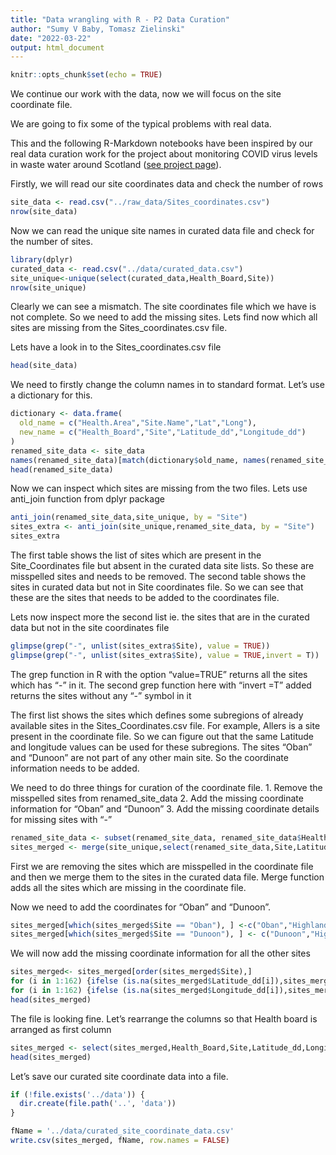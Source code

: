 ```yaml
---
title: "Data wrangling with R - P2 Data Curation"
author: "Sumy V Baby, Tomasz Zielinski"
date: "2022-03-22"
output: html_document
---
```


```r
knitr::opts_chunk$set(echo = TRUE)
```

We continue our work with the data, now we will focus on the site coordinate file.

We are going to fix some of the typical problems with real data.

This and the following R-Markdown notebooks have been inspired by our real data curation work for the project about monitoring COVID virus levels in waste water around Scotland ([see project page](https://biordm.github.io/COVID-Wastewater-Scotland/)).

Firstly,  we will read our site coordinates data and check the number of rows

```r
site_data <- read.csv("../raw_data/Sites_coordinates.csv")
nrow(site_data)

```
Now we can read the unique site names in curated data file and check for the number of sites.

```r
library(dplyr)
curated_data <- read.csv("../data/curated_data.csv")
site_unique<-unique(select(curated_data,Health_Board,Site))
nrow(site_unique)

```

Clearly we can see a mismatch. The site coordinates file which we have is not complete. So we need to add the missing sites. Lets find now which all sites are missing from the Sites_coordinates.csv file.

Lets have a look in to the Sites_coordinates.csv file

```r
head(site_data)
```
We need to firstly change the column names in to standard format. Let's use a dictionary for this.

```r
dictionary <- data.frame(
  old_name = c("Health.Area","Site.Name","Lat","Long"),
  new_name = c("Health_Board","Site","Latitude_dd","Longitude_dd")
)
renamed_site_data <- site_data
names(renamed_site_data)[match(dictionary$old_name, names(renamed_site_data))] <- dictionary$new_name
head(renamed_site_data)
```
Now we can inspect which sites are missing from the two files. Lets use anti_join function from dplyr package


```r
anti_join(renamed_site_data,site_unique, by = "Site")
sites_extra <- anti_join(site_unique,renamed_site_data, by = "Site")
sites_extra
```
The first table shows the list of sites which are present in the Site_Coordinates file but absent in the curated data site lists. So these are misspelled sites and needs to be removed. The second table shows the sites in curated data but not in Site coordinates file. So we can see that these are the sites that needs to be added to the coordinates file.

Lets now inspect more the second list ie. the sites that are in the curated data but not in the site coordinates file
```r

glimpse(grep("-", unlist(sites_extra$Site), value = TRUE))
glimpse(grep("-", unlist(sites_extra$Site), value = TRUE,invert = T))
```
The grep function in R with the option "value=TRUE" returns all the sites which has "-" in it. The second grep function here with "invert =T" added returns the sites without any "-" symbol in it

The first list shows the sites which defines some subregions of already available sites in the Sites_Coordinates.csv file. For example, Allers is a site present in the coordinate file. So we can figure out that the same Latitude and longitude values can be used for these subregions.
The sites "Oban" and "Dunoon" are not part of any other main site. So the coordinate information needs to be added.

We need to do three things for curation of the coordinate file.
1. Remove the misspelled sites from renamed_site_data
2. Add the missing coordinate information for "Oban" and "Dunoon"
3. Add the missing coordinate details for missing sites with "-"

```r
renamed_site_data <- subset(renamed_site_data, renamed_site_data$Health_Board != "(Empty)")
sites_merged <- merge(site_unique,select(renamed_site_data,Site,Latitude_dd,Longitude_dd), by = 'Site', all=TRUE)

```
First we are removing the sites which are misspelled in the coordinate file and then we merge them to the sites in the curated data file. Merge function adds all the sites which are missing in the coordinate file.

Now we need to add the coordinates for "Oban" and "Dunoon". 

```r
sites_merged[which(sites_merged$Site == "Oban"), ] <-c("Oban","Highland",730176.21,185987.87)
sites_merged[which(sites_merged$Site == "Dunoon"), ] <- c("Dunoon","Highland",676972.15,217390.1) 

```
We will now add the missing coordinate information for all the other sites 

```r
sites_merged<- sites_merged[order(sites_merged$Site),]
for (i in 1:162) {ifelse (is.na(sites_merged$Latitude_dd[i]),sites_merged$Latitude_dd[i]<-y, y <- sites_merged$Latitude_dd[i])}
for (i in 1:162) {ifelse (is.na(sites_merged$Longitude_dd[i]),sites_merged$Longitude_dd[i]<-x, x <- sites_merged$Longitude_dd[i])}
head(sites_merged)
```
The file is looking fine. Let's rearrange the columns so that Health board is arranged as first column
```r

sites_merged <- select(sites_merged,Health_Board,Site,Latitude_dd,Longitude_dd)
head(sites_merged)
```
Let's save our curated site coordinate data into a file.

```r
if (!file.exists('../data')) {
  dir.create(file.path('..', 'data'))  
}

fName = '../data/curated_site_coordinate_data.csv'
write.csv(sites_merged, fName, row.names = FALSE)
```
